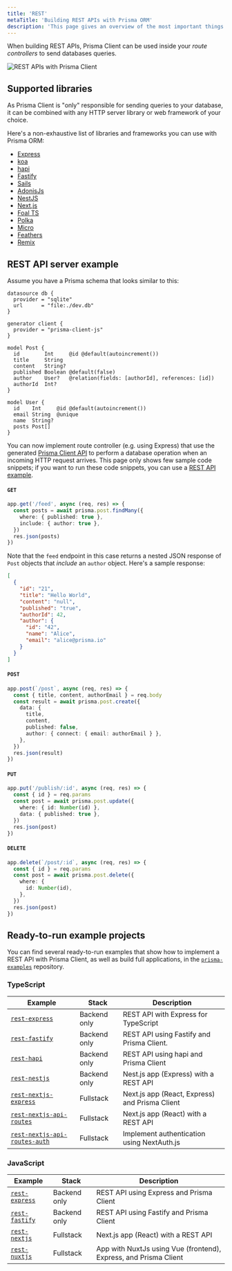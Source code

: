 ```yaml
---
title: 'REST'
metaTitle: 'Building REST APIs with Prisma ORM'
description: 'This page gives an overview of the most important things when building REST APIs with Prisma. It shows practical examples and the supported libraries.'
---
```

<head>
    <title>{frontMatter.metaTitle}</title>
</head>

<TopBlock>

When building REST APIs, Prisma Client can be used inside your _route controllers_ to send databases queries.

![REST APIs with Prisma Client](../100-introduction/prisma-rest-apis.png)

</TopBlock>

## Supported libraries

As Prisma Client is "only" responsible for sending queries to your database, it can be combined with any HTTP server library or web framework of your choice.

Here's a non-exhaustive list of libraries and frameworks you can use with Prisma ORM:

- [Express](https://expressjs.com/)
- [koa](https://koajs.com/)
- [hapi](https://hapi.dev/)
- [Fastify](https://www.fastify.io/)
- [Sails](https://sailsjs.com/)
- [AdonisJs](https://adonisjs.com/)
- [NestJS](https://nestjs.com/)
- [Next.js](https://nextjs.org/)
- [Foal TS](https://foalts.org/)
- [Polka](https://github.com/lukeed/polka)
- [Micro](https://github.com/zeit/micro)
- [Feathers](https://feathersjs.com/)
- [Remix](https://remix.run/)

## REST API server example

Assume you have a Prisma schema that looks similar to this:

```prisma
datasource db {
  provider = "sqlite"
  url      = "file:./dev.db"
}

generator client {
  provider = "prisma-client-js"
}

model Post {
  id        Int     @id @default(autoincrement())
  title     String
  content   String?
  published Boolean @default(false)
  author    User?   @relation(fields: [authorId], references: [id])
  authorId  Int?
}

model User {
  id    Int     @id @default(autoincrement())
  email String  @unique
  name  String?
  posts Post[]
}
```

You can now implement route controller (e.g. using Express) that use the generated [Prisma Client API](/orm/prisma-client) to perform a database operation when an incoming HTTP request arrives. This page only shows few sample code snippets; if you want to run these code snippets, you can use a [REST API example](https://github.com/prisma/prisma-examples/tree/latest/typescript/rest-express).

#### `GET`

```ts
app.get('/feed', async (req, res) => {
  const posts = await prisma.post.findMany({
    where: { published: true },
    include: { author: true },
  })
  res.json(posts)
})
```

Note that the `feed` endpoint in this case returns a nested JSON response of `Post` objects that _include_ an `author` object. Here's a sample response:

```json
[
  {
    "id": "21",
    "title": "Hello World",
    "content": "null",
    "published": "true",
    "authorId": 42,
    "author": {
      "id": "42",
      "name": "Alice",
      "email": "alice@prisma.io"
    }
  }
]
```

#### `POST`

```ts
app.post(`/post`, async (req, res) => {
  const { title, content, authorEmail } = req.body
  const result = await prisma.post.create({
    data: {
      title,
      content,
      published: false,
      author: { connect: { email: authorEmail } },
    },
  })
  res.json(result)
})
```

#### `PUT`

```ts
app.put('/publish/:id', async (req, res) => {
  const { id } = req.params
  const post = await prisma.post.update({
    where: { id: Number(id) },
    data: { published: true },
  })
  res.json(post)
})
```

#### `DELETE`

```ts
app.delete(`/post/:id`, async (req, res) => {
  const { id } = req.params
  const post = await prisma.post.delete({
    where: {
      id: Number(id),
    },
  })
  res.json(post)
})
```

## Ready-to-run example projects

You can find several ready-to-run examples that show how to implement a REST API with Prisma Client, as well as build full applications, in the [`prisma-examples`](https://github.com/prisma/prisma-examples/) repository.

### TypeScript

| **Example**                                                                                                                   | **Stack**    | **Description**                                |
| ----------------------------------------------------------------------------------------------------------------------------- | ------------ | ---------------------------------------------- |
| [`rest-express`](https://github.com/prisma/prisma-examples/tree/latest/typescript/rest-express)                               | Backend only | REST API with Express for TypeScript           |
| [`rest-fastify`](https://github.com/prisma/prisma-examples/tree/latest/typescript/rest-fastify)                               | Backend only | REST API using Fastify and Prisma Client.      |
| [`rest-hapi`](https://github.com/prisma/prisma-examples/tree/latest/typescript/rest-hapi)                                     | Backend only | REST API using hapi and Prisma Client          |
| [`rest-nestjs`](https://github.com/prisma/prisma-examples/tree/latest/typescript/rest-nestjs)                                 | Backend only | Nest.js app (Express) with a REST API          |
| [`rest-nextjs-express`](https://github.com/prisma/prisma-examples/tree/latest/typescript/rest-nextjs-express)                 | Fullstack    | Next.js app (React, Express) and Prisma Client |
| [`rest-nextjs-api-routes`](https://github.com/prisma/prisma-examples/tree/latest/typescript/rest-nextjs-api-routes)           | Fullstack    | Next.js app (React) with a REST API            |
| [`rest-nextjs-api-routes-auth`](https://github.com/prisma/prisma-examples/tree/latest/typescript/rest-nextjs-api-routes-auth) | Fullstack    | Implement authentication using NextAuth.js     |

### JavaScript

| **Example**                                                                                     | **Stack**    | **Description**                                                  |
| ----------------------------------------------------------------------------------------------- | ------------ | ---------------------------------------------------------------- |
| [`rest-express`](https://github.com/prisma/prisma-examples/tree/latest/javascript/rest-express) | Backend only | REST API using Express and Prisma Client                         |
| [`rest-fastify`](https://github.com/prisma/prisma-examples/tree/latest/javascript/rest-fastify) | Backend only | REST API using Fastify and Prisma Client                         |
| [`rest-nextjs`](https://github.com/prisma/prisma-examples/tree/latest/javascript/rest-nextjs)   | Fullstack    | Next.js app (React) with a REST API                              |
| [`rest-nuxtjs`](https://github.com/prisma/prisma-examples/tree/latest/javascript/rest-nuxtjs)   | Fullstack    | App with NuxtJs using Vue (frontend), Express, and Prisma Client |
